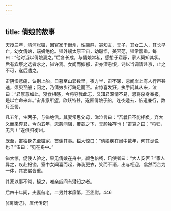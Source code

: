 ```yaml
---
---
---
```

title: 倩娘的故事
---




天授三年，清河张镒，因官家于衡州，性简静，寡知友，无子，其女二人，其长早亡，幼女倩娘，端妍绝伦。镒外甥太原王宙，幼聪悟，美容范，镒常器重。每曰：“他时当以倩娘妻之。”后各长成，与倩娘常私，感想于寤寐，家人莫知其状。后有宾察之选者求之，镒许焉。女闻而抑郁，宙亦深恚恨，诧以当调请赴京，止之不可，遂后遣之。

宙阴恨悲痛，诀别上船。日暮至山郭数里，夜方半，宙不寐，忽闻岸上有人行声甚速，须臾至船；问之，乃倩娘步行跣足而至。宙惊喜发狂，执手问其从来，泣曰：“君厚意如此，寝食相感，今将夺我此志，又知君深情不易，思将杀身奉报，是以亡命来奔。”宙非意所望，欣跃特甚，遂匿倩娘于船，连夜遁去，倍道兼行，数月至蜀。

凡五年，生两子，与镒绝信。其妻常思父母，涕泣言曰：“吾曩日不能相负，弃大义而来奔君，今向五年，恩慈间阻，覆载之下，无颜独存也！”宙哀之曰：“将归，无苦！”遂俱归衡州。

既至，宙独身先至镒家，首谢其事。镒大惊曰：“倩娘疾在闺中数年，何其诡说也？”宙曰：“见在舟中。”

镒大惊，促使人验之，果见倩娘在舟中，颜色怡畅，讯使者曰：“大人安否？”家人异之，疾赴报镒。室中女闻喜而起，饰装更衣，笑而不语，出与相迎，翕然而合为一体，其衣裳皆重。

其家以事不常，秘之，唯亲戚间有潜知之者。

后四十年间，夫妻偕老，二男并孝廉第，至丞尉。446

[《离魂记》，唐代传奇]